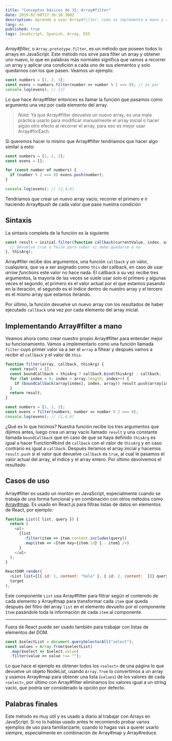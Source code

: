 ```yaml
---
title: "Conceptos básicos de JS: Array#filter"
date: 2019-02-08T17:36:16.380Z
description: Aprende a usar Array#filter, como se implementa a mano y casos de uso prácticos de este método de los array en JavaScript.
lang: es
published: true
tags: JavaScript, Spanish, Array, ES5
---
```


_Array#filter_, o `Array.prototype.filter`, es un método que poseen todos lo arrays en JavaScript. Este método nos sirve para filter un array y obtener uno nuevo, lo que en palabras más normales significa que vamos a recorrer un array y aplicar una condición a cada uno de sus elementos y solo quedarnos con los que pasen. Veamos un ejemplo:

```js
const numbers = [1, 2, 3];
const evens = numbers.filter(number => number % 2 === 0); // es par
console.log(evens); // [2]
```

Lo que hace Array#filter entonces es llamar la función que pasamos como argumento una vez por cada elemento del array.

> _Nota_: Ya que Array#filter devuelve un nuevo array, es una mala práctica usarlo para modificar manualmente el array inicial o hacer algún otro efecto al recorrer el array, para eso es mejor usar Array#forEach.

Si queremos hacer lo mismo que Array#filter tendríamos que hacer algo similar a esto:

```js
const numbers = [1, 2, 3];
const evens = [];

for (const number of numbers) {
  if (number % 2 === 0) evens.push(number);
}

console.log(evens); // [2,4,6]
```

Tendríamos que crear un nuevo array vacío, recorrer el primero e ir haciendo Array#push de cada valor que pase nuestra condición

## Sintaxis

La sintaxis completa de la función es la siguiente

```js
const result = initial.filter(function callback(currentValue, index, array) {
  // Devuelve true o false para saber si debe quedarse o no
}, thisArg);
```

Array#filer recibe dos argumentos, una función `callback` y un valor, cualquiera, que va a ser asignado como `this` del callback, en caso de usar _arrow functions_ este valor no hace nada. El callback a su vez recibe tres argumentos, la mayoría de las veces se suele usar solo el primero y algunas veces el segundo, el primero es el valor actual por el que estamos pasando en la iteración, el segundo es el índice dentro de nuestro array y el tercero es el mismo array que estamos iterando.

Por último, la función devuelve un nuevo array con los resultados de haber ejecutado `callback` una vez por cada elemento del array inicial.

## Implementando Array#filter a mano

Veamos ahora como crear nuestro propio Array#filter para entender mejor su funcionamiento. Vamos a implementarlo como una función llamada `filter` cuyo primer valor va a ser el `array` a filtear y después vamos a recibir el `callback` y el valor de `this`.

```js
function filter(array, callback, thisArg) {
  const result = [];
  const boundCallback = thisArg ? callback.bind(thisArg) : callback;
  for (let index = 0; index < array.length; index++) {
    if (boundCallback(array[index], index, array)) result.push(array[index]);
  }
  return result;
}

const numbers = [1, 2, 3];
const evens = filter(numbers, number => number % 2 === 0);
console.log(evens); // [2,4,6]
```

¿Qué es lo que hicimos? Nuestra función recibe los tres argumentos que dijimos antes, luego crea un array vacío llamado `result` y una constante llamada `boundCallback` que en caso de que se haya definido `thisArg` es igual a hacer Function#bind de `callback` con el valor de `thisArg` y en caso contrario es igual a `callback`. Después iteramos el array inicial y hacemos `result.push` si el valor que devuelve `callback` es `true`, al cual le pasamos el valor actual del array, el índice y el array entero. Por último devolvemos el resultado.

## Casos de uso

Array#filter es usado un montón en JavaScript, especialmente cuando se trabaja de una forma funcional y en combinación con otros métodos como [Array#map](/articles/js-basics/array-prototype-filter). Es usado en React.js para filtras listas de datos en elementos de React, por ejemplo:

```js
function List({ list, query }) {
  return (
    <ul>
      {list
        .filter(item => item.content.includes(query))
        .map(item => <Item key={item.id} {...item} />)
      }
    </ul>
  );
}

ReactDOM.render(
  <List list={[{ id: 1, content: "hola" }, { id: 2, content:  }]} query="hola" />,
  target
);
```

Este componente `List` usa Array#filter para filtrar según el contenido de cada elemento y Array#map para transformar cada `item` que queda después del filtro del array `list` en el elemento devuelto por el componente `Item` pasándole toda la información de cada `item` al componente.

---

Fuera de React puede ser usado también para trabajar con listas de elementos del DOM.

```js
const $selectList = document.querySelectorAll("select");
const values = Array.from($selectList)
  .map($select => $select.value)
  .filter(value => value !== "");
```

Lo que hace el ejemplo es obtener todos los `<select>` de una página lo que devuelve un objeto NodeList, usando `Array.from` lo convertimos a un array y usamos Array#map para obtener una lista (`values`) de los valores de cada `<select>`, por último con Array#filter eliminamos los valores igual a un string vacío, que podría ser considerado la opción por defecto.

## Palabras finales

Este método es muy útil y es usado a diario al trabajar con Arrays en JavaScript. Si no lo habías usado antes te recomiendo probar varios ejemplos de uso para familiarizarte, cuando lo hagas vas a querer usarlo siempre, especialmente en combinación de Array#map y Array#reduce.
